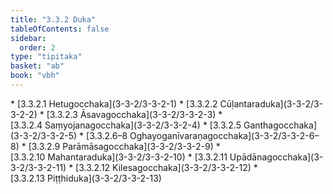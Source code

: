 ```yaml
---
title: "3.3.2 Duka"
tableOfContents: false
sidebar:
  order: 2
type: "tipitaka"
basket: "ab"
book: "vbh"
---
```



<DynamicBreadcrumb />



<TableOfContents book="vbh" section="3.3.2">
* [3.3.2.1 Hetugocchaka](3-3-2/3-3-2-1)
* [3.3.2.2 Cūḷantaraduka](3-3-2/3-3-2-2)
* [3.3.2.3 Āsavagocchaka](3-3-2/3-3-2-3)
* [3.3.2.4 Saṃyojanagocchaka](3-3-2/3-3-2-4)
* [3.3.2.5 Ganthagocchaka](3-3-2/3-3-2-5)
* [3.3.2.6–8 Oghayoganīvaraṇagocchaka](3-3-2/3-3-2-6–8)
* [3.3.2.9 Parāmāsagocchaka](3-3-2/3-3-2-9)
* [3.3.2.10 Mahantaraduka](3-3-2/3-3-2-10)
* [3.3.2.11 Upādānagocchaka](3-3-2/3-3-2-11)
* [3.3.2.12 Kilesagocchaka](3-3-2/3-3-2-12)
* [3.3.2.13 Piṭṭhiduka](3-3-2/3-3-2-13)
</TableOfContents>